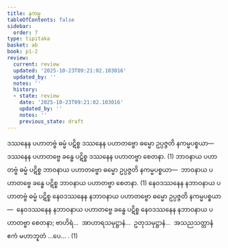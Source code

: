 ```yaml
---
title: နကမ္မ
tableOfContents: false
sidebar:
  order: 7
type: tipitaka
basket: ab
book: p1-2
review:
  current: review
  updated: '2025-10-23T09:21:02.103016'
  updated_by: ''
  notes: ''
  history:
  - state: review
    date: '2025-10-23T09:21:02.103016'
    updated_by: ''
    notes: ''
    previous_state: draft
---
```



<ReviewStatus review={frontmatter.review} showDetails={true} />

<HypothesisAnnotation frontmatter={frontmatter} />

<DynamicBreadcrumb />

<Division number="23" book="p1-2" e="ch" v="37" p="142">

<Paragraph number="838" book="p1-2">
ဒဿနေန ပဟာတဗ္ဗံ ဓမ္မံ ပဋိစ္စ ဒဿနေန ပဟာတဗ္ဗော ဓမ္မော ဥပ္ပဇ္ဇတိ နကမ္မပစ္စယာ—  ဒဿနေန ပဟာတဗ္ဗေ ခန္ဓေ ပဋိစ္စ ဒဿနေန ပဟာတဗ္ဗာ စေတနာ. (1)
</Paragraph>

<Paragraph number="839" book="p1-2">
ဘာဝနာယ ပဟာတဗ္ဗံ ဓမ္မံ ပဋိစ္စ ဘာဝနာယ ပဟာတဗ္ဗော ဓမ္မော ဥပ္ပဇ္ဇတိ နကမ္မပစ္စယာ—  ဘာဝနာယ ပဟာတဗ္ဗေ ခန္ဓေ ပဋိစ္စ ဘာဝနာယ ပဟာတဗ္ဗာ စေတနာ. (1)
</Paragraph>

<Paragraph number="840" book="p1-2">
နေဝဒဿနေန နဘာဝနာယ ပဟာတဗ္ဗံ ဓမ္မံ ပဋိစ္စ နေဝဒဿနေန နဘာဝနာယ ပဟာတဗ္ဗော ဓမ္မော ဥပ္ပဇ္ဇတိ နကမ္မပစ္စယာ—  နေဝဒဿနေန နဘာဝနာယ ပဟာတဗ္ဗေ ခန္ဓေ ပဋိစ္စ နေဝဒဿနေန နဘာဝနာယ ပဟာတဗ္ဗာ စေတနာ; ဗာဟိရံ…  အာဟာရသမုဋ္ဌာနံ…  ဥတုသမုဋ္ဌာနံ…  အသညသတ္တာနံ ဧကံ မဟာဘူတံ …ပေ… . (1)
</Paragraph>
</Division>